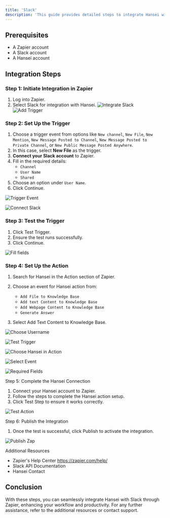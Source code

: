 ```yaml
---
title: 'Slack'
description: 'This guide provides detailed steps to integrate Hansei with Slack using Zapier. It's designed to be clear, concise, and easy to follow, ensuring you can efficiently set up the integration.'
---
```

## Prerequisites

- A Zapier account
- A Slack account
- A Hansei account

## Integration Steps

### Step 1: Initiate Integration in Zapier
1. Log into Zapier.
2. Select Slack for integration with Hansei.
<img
  src="/images/slack/1.png"
  alt="Integrate Slack"
/>
<img
  src="/images/slack/2.png"
  alt="Add Trigger"
/>


### Step 2: Set Up the Trigger

1. Choose a trigger event from options like `New channel`, `New File`, `New Mention`, `New Message Posted to Channel`, `New Message Posted to Private Channel`, or `New Public Message Posted Anywhere`.
2. In this case, select **New File** as the trigger.
3. **Connect your Slack account** to Zapier.
4. Fill in the required details:
   - `Channel`
   - `User Name`
   - `Shared`
5. Choose an option under `User Name`.
6. Click Continue.

<img
  src="/images/slack/3.png"
  alt="Trigger Event"
/>

<img
  src="/images/slack/4.png"
  alt="Connect Slack"
/>

### Step 3: Test the Trigger
1. Click Test Trigger.
2. Ensure the test runs successfully.
3. Click Continue.

<img
  src="/images/slack/5.png"
  alt="Fill fields"
/>

### Step 4: Set Up the Action

1. Search for Hansei in the Action section of Zapier.
2. Choose an event for Hansei action from:
   - `Add File to Knowledge Base`
   - `Add text Content to Knowledge Base`
   - `Add Webpage Content to Knowledge Base`
   - `Generate Answer`

3. Select Add Text Content to Knowledge Base.

<img
  src="/images/slack/6.png"
  alt="Choose Username"
/>

<img
  src="/images/slack/7.png"
  alt="Test Trigger"
/>

<img
  src="/images/slack/8.png"
  alt="Choose Hansei in Action"
/>

<img
  src="/images/slack/9.png"
  alt="Select Event"
/>

<img
  src="/images/slack/10.png"
  alt="Required Fields"
/>

Step 5: Complete the Hansei Connection

1. Connect your Hansei account to Zapier.
2. Follow the steps to complete the Hansei action setup.
3. Click Test Step to ensure it works correctly.

<img
  src="/images/slack/11.png"
  alt="Test Action"
/>

Step 6: Publish the Integration
1. Once the test is successful, click Publish to activate the integration.

<img
  src="/images/slack/12.png"
  alt="Publish Zap"
/>

Additional Resources

- Zapier's Help Center https://zapier.com/help/
- Slack API Documentation
- Hansei Contact


## Conclusion

With these steps, you can seamlessly integrate Hansei with Slack through Zapier, enhancing your workflow and productivity. For any further assistance, refer to the additional resources or contact support.